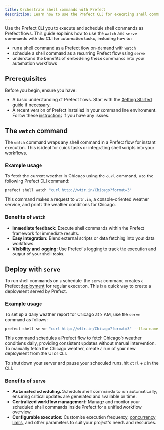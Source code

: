 ```yaml
---
title: Orchestrate shell commands with Prefect
description: Learn how to use the Prefect CLI for executing shell commands as flows.
---
```


Use the Prefect CLI you to execute and schedule shell commands as Prefect flows. 
This guide explains how to use the `watch` and `serve` commands with the CLI for automation tasks, 
including how to:

- run a shell command as a Prefect flow on-demand with `watch`
- schedule a shell command as a recurring Prefect flow using `serve`
- understand the benefits of embedding these commands into your automation workflows

## Prerequisites
Before you begin, ensure you have:

- A basic understanding of Prefect flows. Start with the [Getting Started](/3.0rc/get-started/quickstart/) 
guide if necessary.
- A recent version of Prefect installed in your command line environment. 
Follow these [instructions](/3.0rc/get-started/install/) if you have any issues.

## The `watch` command
The `watch` command wraps any shell command in a Prefect flow for instant execution. 
This is ideal for quick tasks or integrating shell scripts into your workflows.

### Example usage
To fetch the current weather in Chicago using the `curl` command, use the following 
Prefect CLI command:

```bash
prefect shell watch "curl http://wttr.in/Chicago?format=3"
```

This command makes a request to `wttr.in`, a console-oriented weather service, and 
prints the weather conditions for Chicago.

### Benefits of `watch`
- **Immediate feedback:** Execute shell commands within the Prefect framework for immediate results.
- **Easy integration:** Blend external scripts or data fetching into your data workflows.
- **Visibility and logging:** Use Prefect's logging to track the execution and output of your 
shell tasks.

## Deploy with `serve`
To run shell commands on a schedule, the `serve` command creates a Prefect 
[deployment](/3.0rc/deploy/serve-workflows/) for regular execution. 
This is a quick way to create a deployment served by Prefect.

### Example usage
To set up a daily weather report for Chicago at 9 AM, use the `serve` command as follows:

```bash
prefect shell serve "curl http://wttr.in/Chicago?format=3" --flow-name "Daily Chicago Weather Report" --cron-schedule "0 9 * * *" --deployment-name "Chicago Weather"
```

This command schedules a Prefect flow to fetch Chicago's weather conditions daily, 
providing consistent updates without manual intervention. 
To manually fetch the Chicago weather, create a run of your new deployment from the UI or CLI.

To shut down your server and pause your scheduled runs, hit `ctrl` + `c` in the CLI.

### Benefits of `serve`
- **Automated scheduling:** Schedule shell commands to run automatically, 
ensuring critical updates are generated and available on time.
- **Centralized workflow management:** Manage and monitor your scheduled shell commands 
inside Prefect for a unified workflow overview.
- **Configurable execution:** Customize execution frequency, 
[concurrency limits](/3.0rc/develop/control-workflows/global-concurrency-limits/), 
and other parameters to suit your project's needs and resources.
